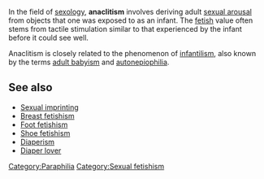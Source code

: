 {{unreferenced|date=June 2006}} 
In the field of [[sexology]], '''anaclitism''' involves deriving adult [[sexual arousal]] from objects that one was exposed to as an infant. The [[fetish]] value often stems from tactile stimulation similar to that experienced by the infant before it could see well.

Anaclitism is closely related to the phenomenon of [[infantilism]], also known by the terms [[adult baby]]ism and [[autonepiophilia]].

== See also ==
* [[Sexual imprinting]]
* [[Breast fetishism]]
* [[Foot fetishism]]
* [[Shoe fetishism]]
* [[Diaperism]]
* [[Diaper lover]]

{{Paraphilia}}

[[Category:Paraphilia]]
[[Category:Sexual fetishism]]


{{sex-stub}}